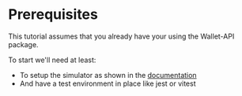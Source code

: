 
# Prerequisites

This tutorial assumes that you already have your <Glossary word="Live App"></Glossary> using the Wallet-API package.

To start we'll need at least:

- To setup the simulator as shown in the [documentation](../../simulator/configuration)
- And have a test environment in place like jest or vitest
